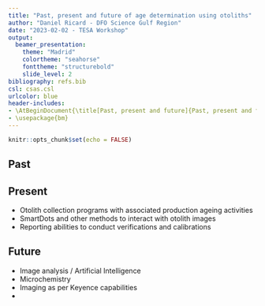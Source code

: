 ```yaml
---
title: "Past, present and future of age determination using otoliths"
author: "Daniel Ricard - DFO Science Gulf Region"
date: "2023-02-02 - TESA Workshop"
output: 
  beamer_presentation:
    theme: "Madrid"
    colortheme: "seahorse"
    fonttheme: "structurebold"
    slide_level: 2
bibliography: refs.bib
csl: csas.csl
urlcolor: blue
header-includes:
- \AtBeginDocument{\title[Past, present and future]{Past, present and future of age determination using otoliths}}
- \usepackage{bm}
---
```


```r
knitr::opts_chunk$set(echo = FALSE)
```

## Past


## Present

- Otolith collection programs with associated production ageing activities
- SmartDots and other methods to interact with otolith images
- Reporting abilities to conduct verifications and calibrations 

## Future

- Image analysis / Artificial Intelligence 
- Microchemistry
- Imaging as per Keyence capabilities
- 
